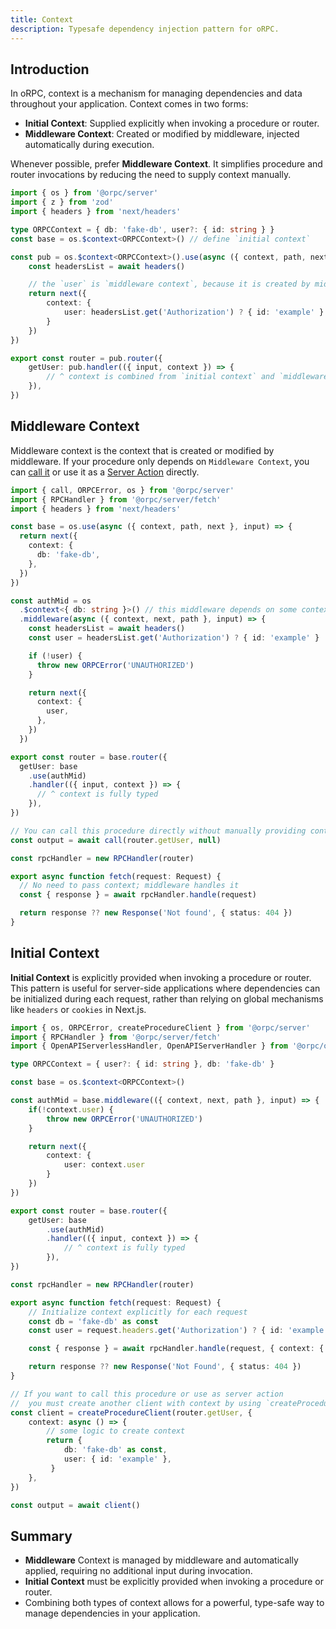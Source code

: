 ```yaml
---
title: Context
description: Typesafe dependency injection pattern for oRPC.
---
```


## Introduction

In oRPC, context is a mechanism for managing dependencies and data throughout your application. Context comes in two forms:
- **Initial Context**: Supplied explicitly when invoking a procedure or router.
- **Middleware Context**: Created or modified by middleware, injected automatically during execution.

Whenever possible, prefer **Middleware Context**. 
It simplifies procedure and router invocations by reducing the need to supply context manually.

```ts twoslash
import { os } from '@orpc/server'
import { z } from 'zod'
import { headers } from 'next/headers'

type ORPCContext = { db: 'fake-db', user?: { id: string } }
const base = os.$context<ORPCContext>() // define `initial context`

const pub = os.$context<ORPCContext>().use(async ({ context, path, next }, input) => {
    const headersList = await headers()

    // the `user` is `middleware context`, because it is created by middleware
    return next({
        context: {
            user: headersList.get('Authorization') ? { id: 'example' } : undefined,
        }
    })
})

export const router = pub.router({
    getUser: pub.handler(({ input, context }) => {
        // ^ context is combined from `initial context` and `middleware context`
    }),
})
```

## Middleware Context

Middleware context is the context that is created or modified by middleware.
If your procedure only depends on `Middleware Context`, you can 
[call it](/docs/server/client) or use it as a [Server Action](/docs/server/server-action) directly.

```ts twoslash
import { call, ORPCError, os } from '@orpc/server'
import { RPCHandler } from '@orpc/server/fetch'
import { headers } from 'next/headers'

const base = os.use(async ({ context, path, next }, input) => {
  return next({
    context: {
      db: 'fake-db',
    },
  })
})

const authMid = os
  .$context<{ db: string }>() // this middleware depends on some context
  .middleware(async ({ context, next, path }, input) => {
    const headersList = await headers()
    const user = headersList.get('Authorization') ? { id: 'example' } : undefined

    if (!user) {
      throw new ORPCError('UNAUTHORIZED')
    }

    return next({
      context: {
        user,
      },
    })
  })

export const router = base.router({
  getUser: base
    .use(authMid)
    .handler(({ input, context }) => {
      // ^ context is fully typed
    }),
})

// You can call this procedure directly without manually providing context
const output = await call(router.getUser, null)

const rpcHandler = new RPCHandler(router)

export async function fetch(request: Request) {
  // No need to pass context; middleware handles it
  const { response } = await rpcHandler.handle(request)

  return response ?? new Response('Not found', { status: 404 })
}
```

## Initial Context

**Initial Context** is explicitly provided when invoking a procedure or router. 
This pattern is useful for server-side applications where dependencies can be initialized during each request, 
rather than relying on global mechanisms like `headers` or `cookies` in Next.js.

```ts twoslash
import { os, ORPCError, createProcedureClient } from '@orpc/server'
import { RPCHandler } from '@orpc/server/fetch'
import { OpenAPIServerlessHandler, OpenAPIServerHandler } from '@orpc/openapi/fetch'

type ORPCContext = { user?: { id: string }, db: 'fake-db' }

const base = os.$context<ORPCContext>()

const authMid = base.middleware(({ context, next, path }, input) => {
    if(!context.user) {
        throw new ORPCError('UNAUTHORIZED')
    }

    return next({
        context: {
            user: context.user
        }
    })
})

export const router = base.router({
    getUser: base
        .use(authMid)
        .handler(({ input, context }) => {
            // ^ context is fully typed
        }),
})

const rpcHandler = new RPCHandler(router)

export async function fetch(request: Request) {
    // Initialize context explicitly for each request
    const db = 'fake-db' as const
    const user = request.headers.get('Authorization') ? { id: 'example' } : undefined

    const { response } = await rpcHandler.handle(request, { context: { db, user } })

    return response ?? new Response('Not Found', { status: 404 })
}

// If you want to call this procedure or use as server action
//  you must create another client with context by using `createProcedureClient` or `createRouterClient`
const client = createProcedureClient(router.getUser, {
    context: async () => {
        // some logic to create context
        return { 
            db: 'fake-db' as const,
            user: { id: 'example' },
         }
    },
})

const output = await client()
```

## Summary

- **Middleware** Context is managed by middleware and automatically applied, requiring no additional input during invocation.
- **Initial Context** must be explicitly provided when invoking a procedure or router.
- Combining both types of context allows for a powerful, type-safe way to manage dependencies in your application.